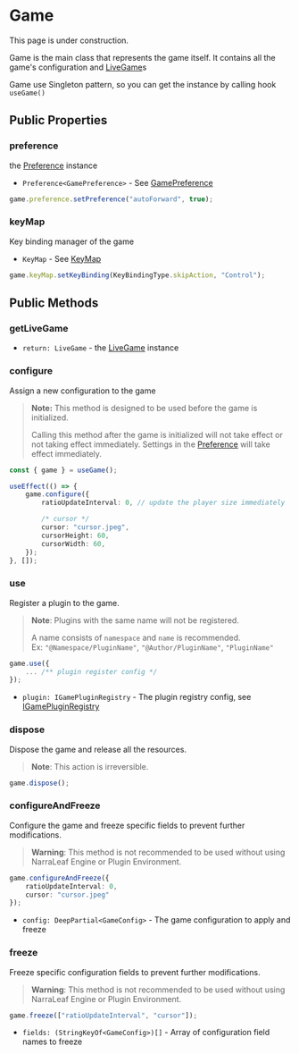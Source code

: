 
# Game

<Callout type="warning" emoji="⚠️">
    This page is under construction.
</Callout>

Game is the main class that represents the game itself. It contains all the game's configuration and [LiveGame](./live-game)s

Game use Singleton pattern, so you can get the instance by calling hook `useGame()`

## Public Properties

### preference

<Steps>

the [Preference](./preference/preference) instance

- `Preference<GamePreference>` - See [GamePreference](../types/GamePreference)

```typescript
game.preference.setPreference("autoForward", true);
```

</Steps>

### keyMap

<Steps>

Key binding manager of the game

- `KeyMap` - See [KeyMap](./key-map)

```typescript
game.keyMap.setKeyBinding(KeyBindingType.skipAction, "Control");
```

</Steps>

## Public Methods

### getLiveGame

<Steps>

- `return: LiveGame` - the [LiveGame](./live-game) instance

</Steps>

### configure

<Steps>

Assign a new configuration to the game

> **Note:** This method is designed to be used before the game is initialized.
> 
> Calling this method after the game is initialized will not take effect or not taking effect immediately. Settings in the [Preference](./preference/preference) will take effect immediately.

```typescript
const { game } = useGame();

useEffect(() => {
    game.configure({
        ratioUpdateInterval: 0, // update the player size immediately

        /* cursor */
        cursor: "cursor.jpeg",
        cursorHeight: 60,
        cursorWidth: 60,
    });
}, []);
```

</Steps>

### use

<Steps>

Register a plugin to the game. 

> **Note**: Plugins with the same name will not be registered.
>
> A name consists of `namespace` and `name` is recommended.  
> Ex: `"@Namespace/PluginName"`, `"@Author/PluginName"`, `"PluginName"`

```typescript
game.use({
    ... /** plugin register config */
});
```

- `plugin: IGamePluginRegistry` - The plugin registry config, see [IGamePluginRegistry](../types/IGamePluginRegistry)

</Steps>

### dispose

<Steps>

Dispose the game and release all the resources.

> **Note**: This action is irreversible.

```typescript
game.dispose();
```

</Steps>

### configureAndFreeze

<Steps>

Configure the game and freeze specific fields to prevent further modifications.

> **Warning**: This method is not recommended to be used without using NarraLeaf Engine or Plugin Environment.

```typescript
game.configureAndFreeze({
    ratioUpdateInterval: 0,
    cursor: "cursor.jpeg"
});
```

- `config: DeepPartial<GameConfig>` - The game configuration to apply and freeze

</Steps>

### freeze

<Steps>

Freeze specific configuration fields to prevent further modifications.

> **Warning**: This method is not recommended to be used without using NarraLeaf Engine or Plugin Environment.

```typescript
game.freeze(["ratioUpdateInterval", "cursor"]);
```

- `fields: (StringKeyOf<GameConfig>)[]` - Array of configuration field names to freeze

</Steps>
